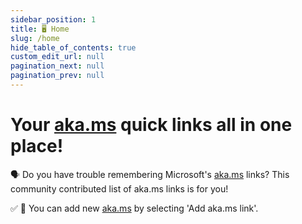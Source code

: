 ```yaml
---
sidebar_position: 1
title: 🖥 Home
slug: /home
hide_table_of_contents: true
custom_edit_url: null
pagination_next: null
pagination_prev: null
---
```

<head>
  <link rel="search" type="application/opensearchdescription+xml" title="akaSearch" href="/opensearch.xml" />
</head>


# Your [aka.ms](https://akaSearch.net) quick links all in one place!

🗣️ Do you have trouble remembering Microsoft's [aka.ms](https://akaSearch.net) links? This community contributed list of aka.ms links is for you!

✅ 🙏 You can add new [aka.ms](https://akaSearch.net) by selecting 'Add aka.ms link'.

<CommandsTable
  columns={columns}
  data={commands}
/>